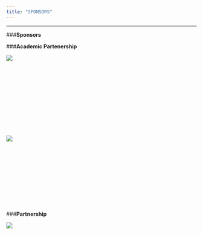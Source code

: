 ```yaml
---
title: "SPONSORS"
---
```


***

###**Sponsors**


###**Academic Partenership**
<div style="width:200px; height:200px">
![](http://angletr2017.com/FIG/Uppa.png)
</div><div style="width:200px; height:200px">
![](http://angletr2017.com/FIG/Cnrs.png)
</div>  

###**Partnership**
<div style="width:200px; height:200px">
![](http://angletr2017.com/FIG/sfds.png)
</div>  